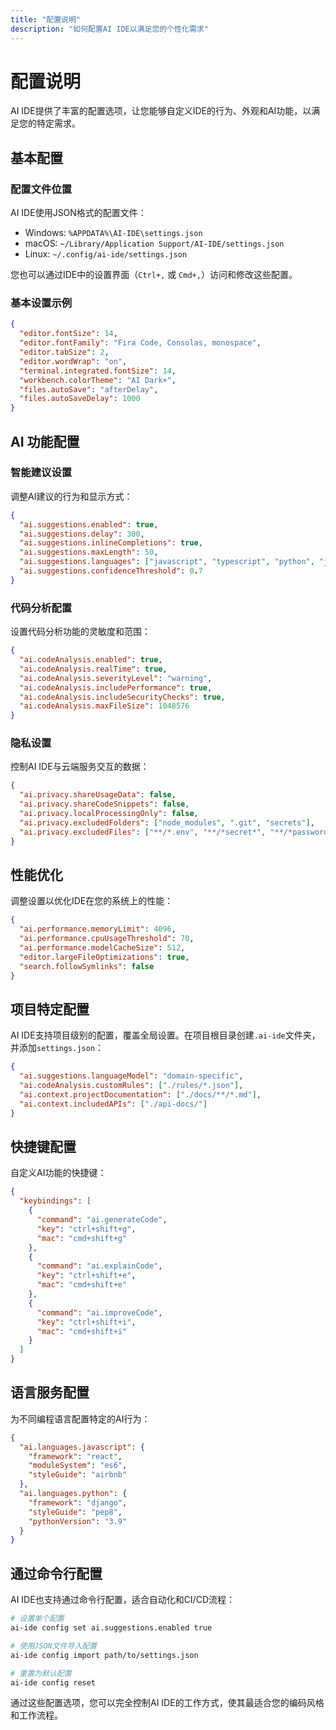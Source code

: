 ```yaml
---
title: "配置说明"
description: "如何配置AI IDE以满足您的个性化需求"
---
```


# 配置说明

AI IDE提供了丰富的配置选项，让您能够自定义IDE的行为、外观和AI功能，以满足您的特定需求。

## 基本配置

### 配置文件位置

AI IDE使用JSON格式的配置文件：

- Windows: `%APPDATA%\AI-IDE\settings.json`
- macOS: `~/Library/Application Support/AI-IDE/settings.json`
- Linux: `~/.config/ai-ide/settings.json`

您也可以通过IDE中的设置界面（`Ctrl+,` 或 `Cmd+,`）访问和修改这些配置。

### 基本设置示例

```json
{
  "editor.fontSize": 14,
  "editor.fontFamily": "Fira Code, Consolas, monospace",
  "editor.tabSize": 2,
  "editor.wordWrap": "on",
  "terminal.integrated.fontSize": 14,
  "workbench.colorTheme": "AI Dark+",
  "files.autoSave": "afterDelay",
  "files.autoSaveDelay": 1000
}
```

## AI 功能配置

### 智能建议设置

调整AI建议的行为和显示方式：

```json
{
  "ai.suggestions.enabled": true,
  "ai.suggestions.delay": 300,
  "ai.suggestions.inlineCompletions": true,
  "ai.suggestions.maxLength": 50,
  "ai.suggestions.languages": ["javascript", "typescript", "python", "java"],
  "ai.suggestions.confidenceThreshold": 0.7
}
```

### 代码分析配置

设置代码分析功能的灵敏度和范围：

```json
{
  "ai.codeAnalysis.enabled": true,
  "ai.codeAnalysis.realTime": true,
  "ai.codeAnalysis.severityLevel": "warning",
  "ai.codeAnalysis.includePerformance": true,
  "ai.codeAnalysis.includeSecurityChecks": true,
  "ai.codeAnalysis.maxFileSize": 1048576
}
```

### 隐私设置

控制AI IDE与云端服务交互的数据：

```json
{
  "ai.privacy.shareUsageData": false,
  "ai.privacy.shareCodeSnippets": false,
  "ai.privacy.localProcessingOnly": false,
  "ai.privacy.excludedFolders": ["node_modules", ".git", "secrets"],
  "ai.privacy.excludedFiles": ["**/*.env", "**/*secret*", "**/*password*"]
}
```

## 性能优化

调整设置以优化IDE在您的系统上的性能：

```json
{
  "ai.performance.memoryLimit": 4096,
  "ai.performance.cpuUsageThreshold": 70,
  "ai.performance.modelCacheSize": 512,
  "editor.largeFileOptimizations": true,
  "search.followSymlinks": false
}
```

## 项目特定配置

AI IDE支持项目级别的配置，覆盖全局设置。在项目根目录创建`.ai-ide`文件夹，并添加`settings.json`：

```json
{
  "ai.suggestions.languageModel": "domain-specific",
  "ai.codeAnalysis.customRules": ["./rules/*.json"],
  "ai.context.projectDocumentation": ["./docs/**/*.md"],
  "ai.context.includedAPIs": ["./api-docs/"]
}
```

## 快捷键配置

自定义AI功能的快捷键：

```json
{
  "keybindings": [
    {
      "command": "ai.generateCode",
      "key": "ctrl+shift+g",
      "mac": "cmd+shift+g"
    },
    {
      "command": "ai.explainCode",
      "key": "ctrl+shift+e",
      "mac": "cmd+shift+e"
    },
    {
      "command": "ai.improveCode",
      "key": "ctrl+shift+i",
      "mac": "cmd+shift+i"
    }
  ]
}
```

## 语言服务配置

为不同编程语言配置特定的AI行为：

```json
{
  "ai.languages.javascript": {
    "framework": "react",
    "moduleSystem": "es6",
    "styleGuide": "airbnb"
  },
  "ai.languages.python": {
    "framework": "django",
    "styleGuide": "pep8",
    "pythonVersion": "3.9"
  }
}
```

## 通过命令行配置

AI IDE也支持通过命令行配置，适合自动化和CI/CD流程：

```bash
# 设置单个配置
ai-ide config set ai.suggestions.enabled true

# 使用JSON文件导入配置
ai-ide config import path/to/settings.json

# 重置为默认配置
ai-ide config reset
```

通过这些配置选项，您可以完全控制AI IDE的工作方式，使其最适合您的编码风格和工作流程。 